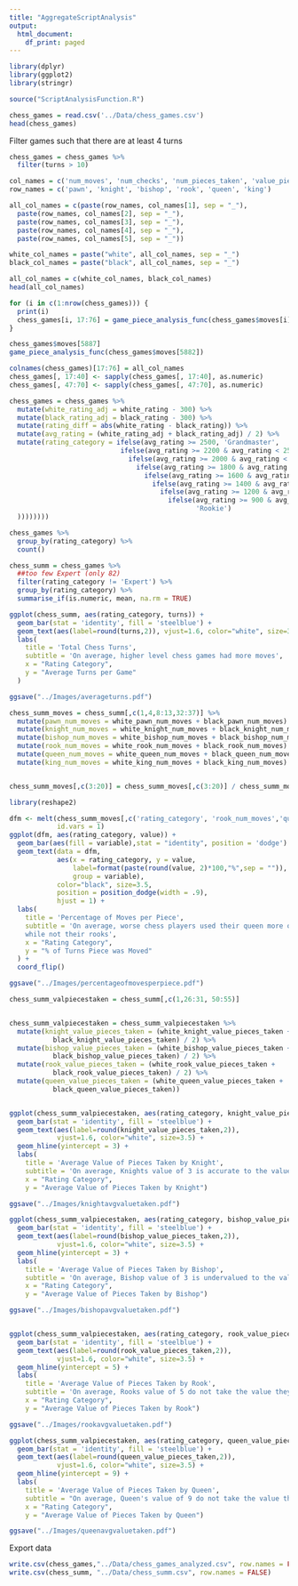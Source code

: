 ```yaml
---
title: "AggregateScriptAnalysis"
output:
  html_document:
    df_print: paged
---
```



```r
library(dplyr)
library(ggplot2)
library(stringr)
```

```r
source("ScriptAnalysisFunction.R")
```


```r
chess_games = read.csv('../Data/chess_games.csv')
head(chess_games)
```

Filter games such that there are at least 4 turns
```r
chess_games = chess_games %>%
  filter(turns > 10)
```


```r
col_names = c('num_moves', 'num_checks', 'num_pieces_taken', 'value_pieces_taken', 'list_pieces_taken')
row_names = c('pawn', 'knight', 'bishop', 'rook', 'queen', 'king')

all_col_names = c(paste(row_names, col_names[1], sep = "_"),
  paste(row_names, col_names[2], sep = "_"),
  paste(row_names, col_names[3], sep = "_"),
  paste(row_names, col_names[4], sep = "_"),
  paste(row_names, col_names[5], sep = "_"))

white_col_names = paste("white", all_col_names, sep = "_")
black_col_names = paste("black", all_col_names, sep = "_")

all_col_names = c(white_col_names, black_col_names)
head(all_col_names)
```


```r
for (i in c(1:nrow(chess_games))) {
  print(i)
  chess_games[i, 17:76] = game_piece_analysis_func(chess_games$moves[i])
}

chess_games$moves[5887]
game_piece_analysis_func(chess_games$moves[5882])
```

```r
colnames(chess_games)[17:76] = all_col_names
chess_games[, 17:40] <- sapply(chess_games[, 17:40], as.numeric)
chess_games[, 47:70] <- sapply(chess_games[, 47:70], as.numeric)
```

```r
chess_games = chess_games %>%
  mutate(white_rating_adj = white_rating - 300) %>%
  mutate(black_rating_adj = black_rating - 300) %>%
  mutate(rating_diff = abs(white_rating - black_rating)) %>%
  mutate(avg_rating = (white_rating_adj + black_rating_adj) / 2) %>%
  mutate(rating_category = ifelse(avg_rating >= 2500, 'Grandmaster',
                            ifelse(avg_rating >= 2200 & avg_rating < 2500, 'Master',
                              ifelse(avg_rating >= 2000 & avg_rating < 2200, 'Expert',
                                ifelse(avg_rating >= 1800 & avg_rating < 2000, 'ClassA',
                                  ifelse(avg_rating >= 1600 & avg_rating < 1800, 'ClassB',
                                    ifelse(avg_rating >= 1400 & avg_rating < 1600, 'ClassC',
                                      ifelse(avg_rating >= 1200 & avg_rating < 1400, 'ClassD',
                                        ifelse(avg_rating >= 900 & avg_rating < 1200, 'Novice',
                                               'Rookie')
  ))))))))
```

```r
chess_games %>%
  group_by(rating_category) %>%
  count()
```


```r
chess_summ = chess_games %>%
  ##too few Expert (only 82)
  filter(rating_category != 'Expert') %>%
  group_by(rating_category) %>%
  summarise_if(is.numeric, mean, na.rm = TRUE)
```

```r
ggplot(chess_summ, aes(rating_category, turns)) + 
  geom_bar(stat = 'identity', fill = 'steelblue') + 
  geom_text(aes(label=round(turns,2)), vjust=1.6, color="white", size=3.5)+
  labs(
    title = 'Total Chess Turns',
    subtitle = 'On average, higher level chess games had more moves',
    x = "Rating Category", 
    y = "Average Turns per Game"
  )

ggsave("../Images/averageturns.pdf")
```


```r
chess_summ_moves = chess_summ[,c(1,4,8:13,32:37)] %>%
  mutate(pawn_num_moves = white_pawn_num_moves + black_pawn_num_moves) %>%
  mutate(knight_num_moves = white_knight_num_moves + black_knight_num_moves) %>%
  mutate(bishop_num_moves = white_bishop_num_moves + black_bishop_num_moves) %>%
  mutate(rook_num_moves = white_rook_num_moves + black_rook_num_moves) %>%
  mutate(queen_num_moves = white_queen_num_moves + black_queen_num_moves) %>%
  mutate(king_num_moves = white_king_num_moves + black_king_num_moves)


chess_summ_moves[,c(3:20)] = chess_summ_moves[,c(3:20)] / chess_summ_moves$turns


```

```r
library(reshape2)

dfm <- melt(chess_summ_moves[,c('rating_category', 'rook_num_moves','queen_num_moves')],
            id.vars = 1)
ggplot(dfm, aes(rating_category, value)) + 
  geom_bar(aes(fill = variable),stat = "identity", position = 'dodge') +
  geom_text(data = dfm,
            aes(x = rating_category, y = value, 
                label=format(paste(round(value, 2)*100,"%",sep = "")),
                group = variable),
            color="black", size=3.5,
            position = position_dodge(width = .9),
            hjust = 1) +
  labs(
    title = 'Percentage of Moves per Piece',
    subtitle = 'On average, worse chess players used their queen more often, 
    while not their rooks',
    x = "Rating Category", 
    y = "% of Turns Piece was Moved"
  ) +
  coord_flip()

ggsave("../Images/percentageofmovesperpiece.pdf")

```

```r
chess_summ_valpiecestaken = chess_summ[,c(1,26:31, 50:55)]


chess_summ_valpiecestaken = chess_summ_valpiecestaken %>%
  mutate(knight_value_pieces_taken = (white_knight_value_pieces_taken +
           black_knight_value_pieces_taken) / 2) %>%
  mutate(bishop_value_pieces_taken = (white_bishop_value_pieces_taken +
           black_bishop_value_pieces_taken) / 2) %>%
  mutate(rook_value_pieces_taken = (white_rook_value_pieces_taken +
           black_rook_value_pieces_taken) / 2) %>%
  mutate(queen_value_pieces_taken = (white_queen_value_pieces_taken +
           black_queen_value_pieces_taken))


ggplot(chess_summ_valpiecestaken, aes(rating_category, knight_value_pieces_taken)) + 
  geom_bar(stat = 'identity', fill = 'steelblue') +
  geom_text(aes(label=round(knight_value_pieces_taken,2)), 
            vjust=1.6, color="white", size=3.5) +
  geom_hline(yintercept = 3) +
  labs(
    title = 'Average Value of Pieces Taken by Knight',
    subtitle = 'On average, Knights value of 3 is accurate to the value of pieces it takes',
    x = "Rating Category", 
    y = "Average Value of Pieces Taken by Knight")

ggsave("../Images/knightavgvaluetaken.pdf")

ggplot(chess_summ_valpiecestaken, aes(rating_category, bishop_value_pieces_taken)) + 
  geom_bar(stat = 'identity', fill = 'steelblue') +
  geom_text(aes(label=round(bishop_value_pieces_taken,2)), 
            vjust=1.6, color="white", size=3.5) +
  geom_hline(yintercept = 3) +
  labs(
    title = 'Average Value of Pieces Taken by Bishop',
    subtitle = 'On average, Bishop value of 3 is undervalued to the value of pieces it takes',
    x = "Rating Category", 
    y = "Average Value of Pieces Taken by Bishop")

ggsave("../Images/bishopavgvaluetaken.pdf")


ggplot(chess_summ_valpiecestaken, aes(rating_category, rook_value_pieces_taken)) + 
  geom_bar(stat = 'identity', fill = 'steelblue') +
  geom_text(aes(label=round(rook_value_pieces_taken,2)), 
            vjust=1.6, color="white", size=3.5) +
  geom_hline(yintercept = 5) +
  labs(
    title = 'Average Value of Pieces Taken by Rook',
    subtitle = 'On average, Rooks value of 5 do not take the value they are associated with',
    x = "Rating Category", 
    y = "Average Value of Pieces Taken by Rook")

ggsave("../Images/rookavgvaluetaken.pdf")

ggplot(chess_summ_valpiecestaken, aes(rating_category, queen_value_pieces_taken)) + 
  geom_bar(stat = 'identity', fill = 'steelblue') +
  geom_text(aes(label=round(queen_value_pieces_taken,2)), 
            vjust=1.6, color="white", size=3.5) +
  geom_hline(yintercept = 9) +
  labs(
    title = 'Average Value of Pieces Taken by Queen',
    subtitle = "On average, Queen's value of 9 do not take the value they are associated with",
    x = "Rating Category", 
    y = "Average Value of Pieces Taken by Queen")

ggsave("../Images/queenavgvaluetaken.pdf")


```


Export data
```r
write.csv(chess_games,"../Data/chess_games_analyzed.csv", row.names = FALSE)
write.csv(chess_summ, "../Data/chess_summ.csv", row.names = FALSE)
```
